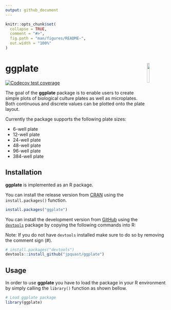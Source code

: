 ```yaml
---
output: github_document
---
```


<!-- README.md is generated from README.Rmd. Please edit that file -->

```r
knitr::opts_chunk$set(
  collapse = TRUE,
  comment = "#>",
  fig.path = "man/figures/README-",
  out.width = "100%"
)
```

# ggplate <img src='man/figures/logo.png' align="right" width="12.5%" />

<!-- badges: start -->
[![Codecov test coverage](https://codecov.io/gh/jpquast/ggplate/branch/main/graph/badge.svg)](https://app.codecov.io/gh/jpquast/ggplate?branch=main)
<!-- badges: end -->

The goal of the **ggplate** package is to enable users to create simple plots of biological culture plates as well as microplates. Both continuous and discrete values can be plotted onto the plate layout. 

Currently the package supports the following plate sizes:

* 6-well plate
* 12-well plate
* 24-well plate
* 48-well plate
* 96-well plate
* 384-well plate


## Installation

**ggplate** is implemented as an R package. 

You can install the release version from [CRAN](https://CRAN.R-project.org/package=ggplate) using the `install.packages()` function.

``` r
install.packages("ggplate")
```

You can install the development version from [GitHub](https://github.com/jpquast/ggplate) using the [`devtools`](https://github.com/r-lib/devtools) package by copying the following commands into R:

Note: If you do not have `devtools` installed make sure to do so by removing the comment sign (#).

``` r
# install.packages("devtools")
devtools::install_github("jpquast/ggplate")
```

## Usage

In order to use **ggplate** you have to load the package in your R environment by simply calling the `library()` function as shown bellow.

```r
# Load ggplate package
library(ggplate)
```


